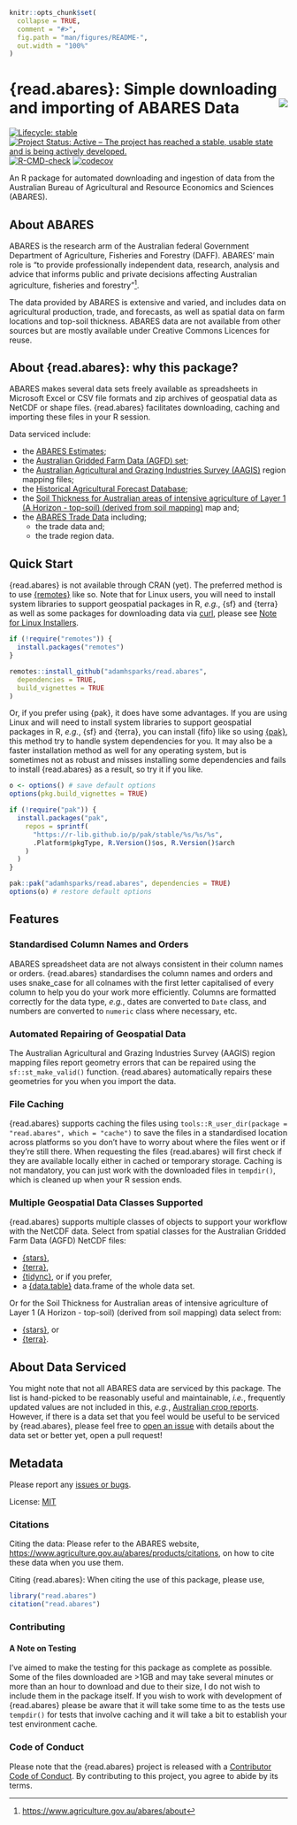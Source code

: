 <!-- README.md is generated from README.Rmd. Please edit that file -->

```r
knitr::opts_chunk$set(
  collapse = TRUE,
  comment = "#>",
  fig.path = "man/figures/README-",
  out.width = "100%"
)
```

# {read.abares}: Simple downloading and importing of ABARES Data <img src="man/figures/logo.png" align="right"/>

<!-- badges: start -->
[![Lifecycle: stable](https://img.shields.io/badge/lifecycle-stable-green.svg)](https://lifecycle.r-lib.org/articles/stages.html#stable)
[![Project Status: Active – The project has reached a stable, usable state and is being actively developed.](https://www.repostatus.org/badges/latest/active.svg)](https://www.repostatus.org/#active)
[![R-CMD-check](https://github.com/adamhsparks/read.abares/actions/workflows/R-CMD-check.yaml/badge.svg)](https://github.com/adamhsparks/read.abares/actions/workflows/R-CMD-check.yaml)
[![codecov](https://codecov.io/gh/adamhsparks/read.abares/graph/badge.svg?token=1ZPgFWJ0B2)](https://codecov.io/gh/adamhsparks/read.abares)
<!-- badges: end -->

An R package for automated downloading and ingestion of data from the Australian Bureau of Agricultural and Resource Economics and Sciences (ABARES).

## About ABARES

ABARES is the research arm of the Australian federal Government Department of Agriculture, Fisheries and Forestry (DAFF).
ABARES' main role is "to provide professionally independent data, research, analysis and advice that informs public and private decisions affecting Australian agriculture, fisheries and forestry"[^1].

The data provided by ABARES is extensive and varied, and includes data on agricultural production, trade, and forecasts, as well as spatial data on farm locations and top-soil thickness.
ABARES data are not available from other sources but are mostly available under Creative Commons Licences for reuse.

## About {read.abares}: why this package?

ABARES makes several data sets freely available as spreadsheets in Microsoft Excel or CSV file formats and zip archives of geospatial data as NetCDF or shape files.
{read.abares} facilitates downloading, caching and importing these files in your R session.

Data serviced include:

- the [ABARES Estimates](https://www.agriculture.gov.au/abares/data/farm-data-portal#data-download);
- the [Australian Gridded Farm Data (AGFD) set](https://www.agriculture.gov.au/abares/research-topics/surveys/farm-survey-data/australian-gridded-farm-data);
- the [Australian Agricultural and Grazing Industries Survey (AAGIS)](https://www.agriculture.gov.au/abares/research-topics/surveys/farm-survey-data) region mapping files;
- the [Historical Agricultural Forecast Database](https://www.agriculture.gov.au/abares/research-topics/agricultural-outlook/historical-forecasts#:~:text=About%20the%20historical%20agricultural%20forecast,relevant%20to%20Australian%20agricultural%20markets);
- the [Soil Thickness for Australian areas of intensive agriculture of Layer 1 (A Horizon - top-soil) (derived from soil mapping)](https://data.agriculture.gov.au/geonetwork/srv/eng/catalog.search#/metadata/faa9f157-8e17-4b23-b6a7-37eb7920ead6) map and;
- the [ABARES Trade Data](https://www.agriculture.gov.au/abares/research-topics/trade/dashboard) including;
  - the trade data and;
  - the trade region data.


## Quick Start

{read.abares} is not available through CRAN (yet).
The preferred method is to use [{remotes}](https://remotes.r-lib.org) like so.
Note that for Linux users, you will need to install system libraries to support geospatial packages in R, _e.g._, {sf} and {terra} as well as some packages for downloading data via [curl](https://curl.se/download.html), please see [Note for Linux Installers](#Note-for-Linux-Installers).

```r
if (!require("remotes")) {
  install.packages("remotes")
}

remotes::install_github("adamhsparks/read.abares",
  dependencies = TRUE,
  build_vignettes = TRUE
)
```

Or, if you prefer using {pak}, it does have some advantages.
If you are using Linux and will need to install system libraries to support geospatial packages in R, _e.g._, {sf} and {terra}, you can install {fifo} like so using [{pak}](https://pak.r-lib.org/index.html), this method try to handle system dependencies for you.
It may also be a faster installation method as well for any operating system, but is sometimes not as robust and misses installing some dependencies and fails to install {read.abares} as a result, so try it if you like.

```r
o <- options() # save default options
options(pkg.build_vignettes = TRUE)

if (!require("pak")) {
  install.packages("pak",
    repos = sprintf(
      "https://r-lib.github.io/p/pak/stable/%s/%s/%s",
      .Platform$pkgType, R.Version()$os, R.Version()$arch
    )
  )
}

pak::pak("adamhsparks/read.abares", dependencies = TRUE)
options(o) # restore default options
```

## Features

### Standardised Column Names and Orders

ABARES spreadsheet data are not always consistent in their column names or orders.
{read.abares} standardises the column names and orders and uses snake_case for all colnames with the first letter capitalised of every column to help you do your work more efficiently.
Columns are formatted correctly for the data type, _e.g._, dates are converted to `Date` class, and numbers are converted to `numeric` class where necessary, etc.

### Automated Repairing of Geospatial Data

The Australian Agricultural and Grazing Industries Survey (AAGIS) region mapping files report geometry errors that can be repaired using the `sf::st_make_valid()` function.
{read.abares} automatically repairs these geometries for you when you import the data.

### File Caching

{read.abares} supports caching the files using `tools::R_user_dir(package = "read.abares", which = "cache")` to save the files in a standardised location across platforms so you don't have to worry about where the files went or if they're still there.
When requesting the files {read.abares} will first check if they are available locally either in cached or temporary storage.
Caching is not mandatory, you can just work with the downloaded files in `tempdir()`, which is cleaned up when your R session ends.

### Multiple Geospatial Data Classes Supported

{read.abares} supports multiple classes of objects to support your workflow with the NetCDF data.
Select from spatial classes for the Australian Gridded Farm Data (AGFD) NetCDF files:

- [{stars}](https://CRAN.R-project.org/package=stars),
- [{terra}](https://CRAN.R-project.org/package=terra),
- [{tidync}](https://CRAN.R-project.org/package=tidync), or if you prefer,
- a [{data.table}](https://CRAN.R-project.org/package=data.table) data.frame of the whole data set.

Or for the Soil Thickness for Australian areas of intensive agriculture of Layer 1 (A Horizon - top-soil) (derived from soil mapping) data select from:

- [{stars}](https://CRAN.R-project.org/package=stars), or
- [{terra}](https://CRAN.R-project.org/package=terra).

## About Data Serviced

You might note that not all ABARES data are serviced by this package.
The list is hand-picked to be reasonably useful and maintainable, _i.e._, frequently updated values are not included in this, _e.g._, [Australian crop reports](https://daff.ent.sirsidynix.net.au/client/en_AU/ABARES/search/results?te=ASSET&st=PD#).
However, if there is a data set that you feel would be useful to be serviced by {read.abares}, please feel free to [open an issue](https://github.com/adamhsparks/read.abares/issues/new) with details about the data set or better yet, open a pull request!

## Metadata

Please report any [issues or bugs](https://github.com/adamhsparks/read.abares/issues).

License: [MIT](LICENSE.md)

### Citations

Citing the data: Please refer to the ABARES website, <https://www.agriculture.gov.au/abares/products/citations>, on how to cite these data when you use them.

Citing {read.abares}: When citing the use of this package, please use,

```r
library("read.abares")
citation("read.abares")
```

### Contributing

#### A Note on Testing

I've aimed to make the testing for this package as complete as possible.
Some of the files downloaded are >1GB and may take several minutes or more than an hour to download and due to their size, I do not wish to include them in the package itself.
If you wish to work with development of {read.abares} please be aware that it will take some time to as the tests use `tempdir()` for tests that involve caching and it will take a bit to establish your test environment cache.

### Code of Conduct

Please note that the {read.abares} project is released with a [Contributor Code of Conduct](https://adamhsparks.github.io/read.abares/CODE_OF_CONDUCT.html). By contributing to this project, you agree to abide by its terms.

[^1]: <https://www.agriculture.gov.au/abares/about>
